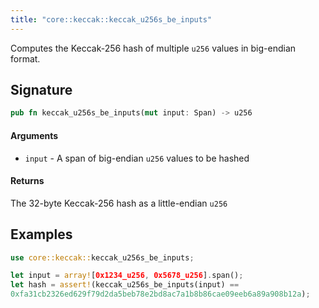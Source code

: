```yaml
---
title: "core::keccak::keccak_u256s_be_inputs"
---
```


Computes the Keccak-256 hash of multiple `u256` values in big-endian format.

## Signature

```rust
pub fn keccak_u256s_be_inputs(mut input: Span) -> u256
```




#### Arguments

- `input` - A span of big-endian `u256` values to be hashed
#### Returns

The 32-byte Keccak-256 hash as a little-endian `u256`
## Examples

```rust
use core::keccak::keccak_u256s_be_inputs;

let input = array![0x1234_u256, 0x5678_u256].span();
let hash = assert!(keccak_u256s_be_inputs(input) ==
0xfa31cb2326ed629f79d2da5beb78e2bd8ac7a1b8b86cae09eeb6a89a908b12a);
```

